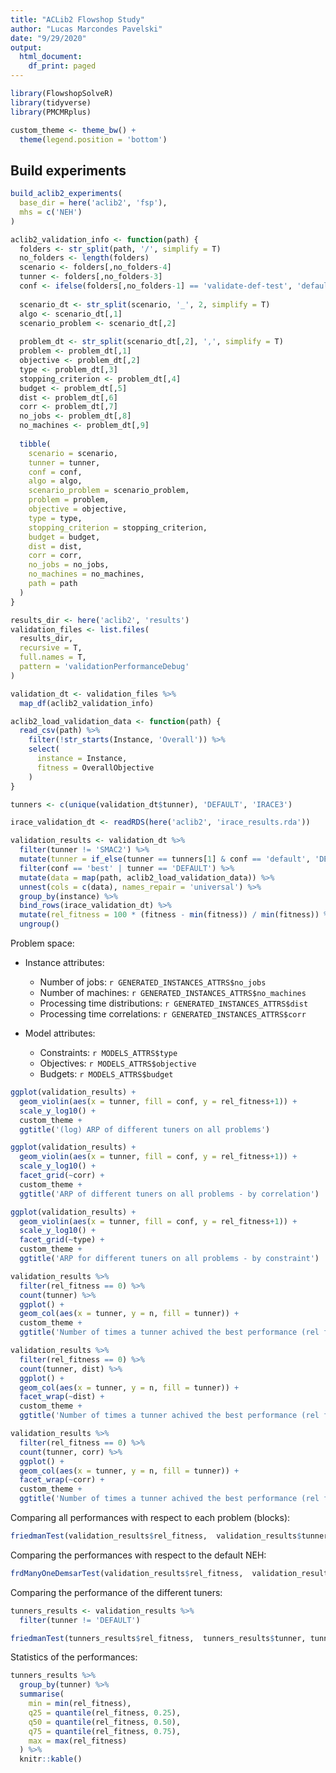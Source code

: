 ```yaml
---
title: "ACLib2 Flowshop Study"
author: "Lucas Marcondes Pavelski"
date: "9/29/2020"
output:
  html_document:
    df_print: paged
---
```


```r
library(FlowshopSolveR)
library(tidyverse)
library(PMCMRplus)

custom_theme <- theme_bw() +
  theme(legend.position = 'bottom')
```

## Build experiments

```r
build_aclib2_experiments(
  base_dir = here('aclib2', 'fsp'),
  mhs = c('NEH')
)
```


```r
aclib2_validation_info <- function(path) {
  folders <- str_split(path, '/', simplify = T)
  no_folders <- length(folders)
  scenario <- folders[,no_folders-4]
  tunner <- folders[,no_folders-3]
  conf <- ifelse(folders[,no_folders-1] == 'validate-def-test', 'default', 'best')
  
  scenario_dt <- str_split(scenario, '_', 2, simplify = T)
  algo <- scenario_dt[,1]
  scenario_problem <- scenario_dt[,2]
  
  problem_dt <- str_split(scenario_dt[,2], ',', simplify = T)
  problem <- problem_dt[,1]
  objective <- problem_dt[,2]
  type <- problem_dt[,3]
  stopping_criterion <- problem_dt[,4]
  budget <- problem_dt[,5]
  dist <- problem_dt[,6]
  corr <- problem_dt[,7]
  no_jobs <- problem_dt[,8]
  no_machines <- problem_dt[,9]
  
  tibble(
    scenario = scenario,
    tunner = tunner,
    conf = conf,
    algo = algo,
    scenario_problem = scenario_problem,
    problem = problem,
    objective = objective,
    type = type,
    stopping_criterion = stopping_criterion,
    budget = budget,
    dist = dist,
    corr = corr,
    no_jobs = no_jobs,
    no_machines = no_machines,
    path = path
  )
}

results_dir <- here('aclib2', 'results')
validation_files <- list.files(
  results_dir, 
  recursive = T,
  full.names = T,
  pattern = 'validationPerformanceDebug'
)

validation_dt <- validation_files %>% 
  map_df(aclib2_validation_info)

```

```r
aclib2_load_validation_data <- function(path) {
  read_csv(path) %>%
    filter(!str_starts(Instance, 'Overall')) %>%
    select(
      instance = Instance,
      fitness = OverallObjective
    )
}

tunners <- c(unique(validation_dt$tunner), 'DEFAULT', 'IRACE3')

irace_validation_dt <- readRDS(here('aclib2', 'irace_results.rda'))

validation_results <- validation_dt %>%
  filter(tunner != 'SMAC2') %>%
  mutate(tunner = if_else(tunner == tunners[1] & conf == 'default', 'DEFAULT', tunner)) %>%
  filter(conf == 'best' | tunner == 'DEFAULT') %>%
  mutate(data = map(path, aclib2_load_validation_data)) %>%
  unnest(cols = c(data), names_repair = 'universal') %>%
  group_by(instance) %>%
  bind_rows(irace_validation_dt) %>%
  mutate(rel_fitness = 100 * (fitness - min(fitness)) / min(fitness)) %>%
  ungroup()
```

Problem space:

- Instance attributes:

  - Number of jobs: `r GENERATED_INSTANCES_ATTRS$no_jobs`
  - Number of machines: `r GENERATED_INSTANCES_ATTRS$no_machines`
  - Processing time distributions: `r GENERATED_INSTANCES_ATTRS$dist`
  - Processing time correlations: `r GENERATED_INSTANCES_ATTRS$corr`

- Model attributes:

  - Constraints: `r MODELS_ATTRS$type`
  - Objectives: `r MODELS_ATTRS$objective`
  - Budgets: `r MODELS_ATTRS$budget`
  

```r
ggplot(validation_results) +
  geom_violin(aes(x = tunner, fill = conf, y = rel_fitness+1)) +
  scale_y_log10() +
  custom_theme +
  ggtitle('(log) ARP of different tuners on all problems')
```


```r
ggplot(validation_results) +
  geom_violin(aes(x = tunner, fill = conf, y = rel_fitness+1)) +
  scale_y_log10() +
  facet_grid(~corr) +
  custom_theme +
  ggtitle('ARP of different tuners on all problems - by correlation')
```


```r
ggplot(validation_results) +
  geom_violin(aes(x = tunner, fill = conf, y = rel_fitness+1)) +
  scale_y_log10() +
  facet_grid(~type) +
  custom_theme +
  ggtitle('ARP for different tuners on all problems - by constraint')
```

```r
validation_results %>%
  filter(rel_fitness == 0) %>%
  count(tunner) %>%
  ggplot() +
  geom_col(aes(x = tunner, y = n, fill = tunner)) +
  custom_theme +
  ggtitle('Number of times a tunner achived the best performance (rel fitness = 0)')
```


```r
validation_results %>%
  filter(rel_fitness == 0) %>%
  count(tunner, dist) %>%
  ggplot() +
  geom_col(aes(x = tunner, y = n, fill = tunner)) +
  facet_wrap(~dist) +
  custom_theme +
  ggtitle('Number of times a tunner achived the best performance (rel fitness = 0) - by distribution')
```

```r
validation_results %>%
  filter(rel_fitness == 0) %>%
  count(tunner, corr) %>%
  ggplot() +
  geom_col(aes(x = tunner, y = n, fill = tunner)) +
  facet_wrap(~corr) +
  custom_theme +
  ggtitle('Number of times a tunner achived the best performance (rel fitness = 0) - by correlation')
```

Comparing all performances with respect to each problem (blocks):

```r
friedmanTest(validation_results$rel_fitness,  validation_results$tunner, validation_results$instance)
```

Comparing the performances with respect to the default NEH:

```r
frdManyOneDemsarTest(validation_results$rel_fitness,  validation_results$tunner, validation_results$instance)
```

Comparing the performance of the different tuners:

```r
tunners_results <- validation_results %>%
  filter(tunner != 'DEFAULT')

friedmanTest(tunners_results$rel_fitness,  tunners_results$tunner, tunners_results$instance)
```



Statistics of the performances:

```r
tunners_results %>%
  group_by(tunner) %>%
  summarise(
    min = min(rel_fitness),
    q25 = quantile(rel_fitness, 0.25),
    q50 = quantile(rel_fitness, 0.50),
    q75 = quantile(rel_fitness, 0.75),
    max = max(rel_fitness)
  ) %>%
  knitr::kable()
```

